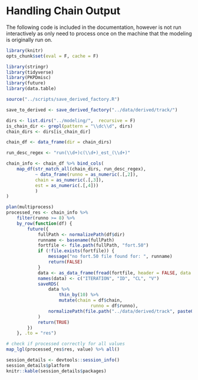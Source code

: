 # Handling Chain Output

The following code is included in the documentation, however is not run interactively as only need to process once
on the machine that the modeling is originally run on.

```r
library(knitr)
opts_chunk$set(eval = F, cache = F)
```

```r
library(stringr)
library(tidyverse)
library(PKPDmisc)
library(future)
library(data.table)
```

```r
source("../scripts/save_derived_factory.R")
```

```r
save_to_derived <- save_derived_factory("../data/derived/track/")
```


```r
dirs <- list.dirs("../modeling/",  recursive = F)
is_chain_dir <- grepl(pattern = "\\dc\\d", dirs)
chain_dirs <- dirs[is_chain_dir]

chain_df <- data_frame(dir = chain_dirs)

run_desc_regex <- "run(\\d+)c(\\d+)_est_(\\d+)"

chain_info <- chain_df %>% bind_cols(
    map_df(str_match_all(chain_dirs, run_desc_regex), 
           ~ data_frame(runno = as_numeric(.[,2]),
           chain = as_numeric(.[,3]),
           est = as_numeric(.[,4]))
           )
)
```


```r
plan(multiprocess)
processed_res <- chain_info %>% 
    filter(runno >= 8) %>% 
    by_row(function(df) {
        future({
            fullPath <- normalizePath(df$dir)
            runname <- basename(fullPath)
            fortfile <- file.path(fullPath, "fort.50") 
            if (!file.exists(fortfile)) {
                message("no fort.50 file found for: ", runname)
                return(FALSE)
            }
            data <- as_data_frame(fread(fortfile, header = FALSE, data.table = F))
            names(data) <- c("ITERATION", "ID", "CL", "V")
            saveRDS(
                data %>% 
                    thin_by(10) %>%
                    mutate(chain = df$chain,
                                runno = df$runno),
                normalizePath(file.path("../data/derived/track", paste0(runname, ".rds")))
            )
            return(TRUE)
        })
    }, .to = "res") 

# check if processed correctly for all values
map_lgl(processed_res$res, value) %>% all()
```




```r
session_details <- devtools::session_info()
session_details$platform
knitr::kable(session_details$packages)
```


